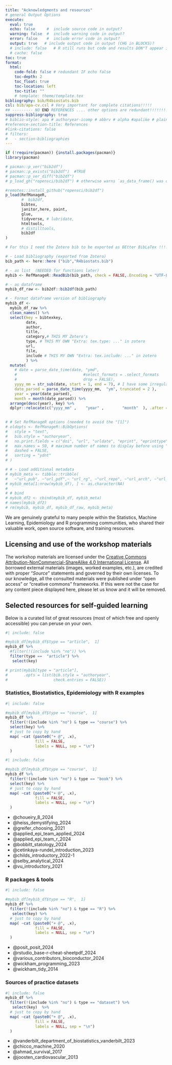```yaml
---
title: "Acknowledgments and resources"
# general Output Options
execute:     
  eval: true
  echo: false     #  include source code in output?
  warning: false  #  include warning code in output?
  error: false    #  include error code in output?
  output: true   # include output code in output (CHG in BLOCKS)?
  # include: false   # R still runs but code and results DON"T appear in output  
  # cache: false
toc: true
format:
  html:
    code-fold: false # redundant IF echo false 
    toc-depth: 2
    toc_float: true
    toc-location: left
    toc-title: ""
    # template: theme/template.tex  
bibliography: bib/R4biostats.bib
csl: bib/apa-cv.csl # Very important for complete citations!!!!! 
## --------- NO END REFERENCES .... other options are redundant!!!!!!!!!!!!!!!!!!!!!!!!!!!!!!
suppress-bibliography: true
# biblio-style: apa # authoryear-icomp # abbrv # alpha #apalike # plain # unsrt #siam
#reference-section-title: References
#link-citations: false
# filters:
#   - section-bibliographies
---
```


<!-- ::: {.callout-caution collapse="false"} -->
<!-- Website construction in progress... -->
<!-- ::: -->

```r
if (!require(pacman)) {install.packages(pacman)} 
library(pacman)

# pacman::p_ver("bib2df")
# pacman::p_exists("bib2df")  #TRUE
# pacman::p_ver_diff("bib2df")
# p_load_gh("ropensci/bib2df") # otherwise warns `as_data_frame() was deprecated in tibble 2.0.0.`

#remotes::install_github("ropensci/bib2df")
p_load(RefManageR,
       #  bib2df,
       bibtex,
       janitor,here, paint,
       glue,
       tidyverse, # lubridate,
       htmltools,
       # distilltools,
       bib2df
)

```

```r
# For this I need the Zotero bib to be exported as BEtter BibLaTex !!!!!!!!!!!!!

# - Load bibliography (exported from Zotero)
bib_path <- here::here ("bib","R4biostats.bib")

# - as list  (NEEDED for functions later)
mybib <- RefManageR::ReadBib(bib_path, check = FALSE,.Encoding = "UTF-8" )  #bibtex::do_read_bib(file = bib_path, encoding = "unknown", srcfile)

# - as dataframe
mybib_df_raw <- bib2df::bib2df(bib_path)  

# - Format dataframe version of bibliography
mybib_df <-
  mybib_df_raw %>%
  clean_names() %>%
  select(key = bibtexkey, 
         date, 
         author, 
         title, 
         category,# THIS MY Zotero's 
         type, # THIS MY OWN "Extra: tex.type: ..." in zotero 
         url, 
         file, 
         include # THIS MY OWN "Extra: tex.include: ..." in zotero 
         ) %>%
  mutate(
    # date = parse_date_time(date, "ymd",
    # 							  #select_formats = .select_formats
    # 							  drop = FALSE),
    yyyy_mm = str_sub(date, start = 1, end = 7), # I have some irregularities in format  
    date_parsed = parse_date_time(yyyy_mm,  "ym", truncated = 2 ),
    year = year(date_parsed), 
    month = month(date_parsed)) %>%
  arrange(desc(year), key) %>% 
  dplyr::relocate(c("yyyy_mm" ,    "year" ,        "month"  ), .after =date)

   
# # Set RefManageR options (needed to avoid the "[1]")
# oldopts <- RefManageR::BibOptions(
# 	style = "text",
# 	bib.style = "authoryear", 
# 	no.print.fields = c("doi", "url", "urldate", "eprint", "eprinttype"),
# 	max.names = 50, # maximum number of names to display before using “et al.”
# 	dashed = FALSE, 
# 	sorting = "ydnt"
# )

# # - Load additional metadata
# mybib_meta <- tibble::tribble( 
# 	~"url_pub", ~"url_pdf",~ "url_rg", ~"url_repo", ~"url_arch", ~"url_osf", ~"url_other", ~"url_blog" ) 
# mybib_meta[1:nrow(mybib_df), ] <- as.character(NA)
# 
# # bind 
# mybib_df2 <- cbind(mybib_df, mybib_meta)
# names(mybib_df2)
# rm(mybib, mybib_df, mybib_df_raw, mybib_meta)
```

 
<!-- ## Acknowledgements -->
<!-- something along the lines of [MADA course](https://andreashandel.github.io/MADAcourse/)    -->
<!--  https://www.laleggepertutti.it/492987_fair-use-esiste-in-italia -->

We are genuinely grateful to many people within the Statistics, Machine Learning, Epidemiology and R programming communities, who shared their valuable work, open source software, and training resources. <!-- Special thanks to [Luisa M. Mimmi]({{< var websites.lulas_site >}}) (my sister!) who revised the workshop content and built this dedicated website.  -->

<!-- The following individuals have contributed to improving the course: Ian Bachli (@idbachli), Megan Beaudry (@MeganSarah), Zane Billings (@wzbillings),   -->

<!-- I would love to hear your feedback, questions, or suggestions about the workshop:  <p> <a id="mail-link" href="mailto:lmm76@georgetown.edu"  class="btn btn-info"> <i class="fa fa-envelope"></i> &nbsp;&nbsp;contact us</a></p> -->

## Licensing and use of the workshop materials

The workshop materials are licensed under the [Creative Commons Attribution-NonCommercial-ShareAlike 4.0 International License](https://creativecommons.org/licenses/by-nc-sa/4.0/). All borrowed external materials (images, worked examples, etc.), are credited with proper "*Source*" statements and governed by their own licenses. To our knowledge, all the consulted materials were published under "open access" or "creative commons" frameworks. If this were not the case for any content piece displayed here, please let us know and it will be removed.

 
<!-- ## Materials -->

<!-- This source code and license for all of the materials on this website can be found on a dedicated Github repo [{{< fa brands github >}}](https://github.com/Lulliter/R4biostats). -->

<!-- ## License -->

<!-- The work presented in this website is licensed under a {{< fa brands creative-commons >}} {{< fa brands creative-commons-by >}} {{< fa brands creative-commons-nc >}} {{< fa brands creative-commons-sa >}} [Creative Commons Attribution-NonCommercial-ShareAlike 4.0 International License](https://creativecommons.org/licenses/by-nc-sa/4.0/), except for the borrowed and mentioned with proper *"Source:"* statements. -->


## Selected resources for self-guided learning

Below is a curated list of great resources (most of which free and openly accessible) you can peruse on your own. 


<!-- ### Journal Articles -->

```r
#| include: false

#mybib_df[mybib_df$type == "article",  1] 
mybib_df %>% 
  #filter(!(include %in% "no")) %>% 
  filter(type ==  "article") %>% 
   select(key)

# print(mybib[type = "article"], 
#       .opts = list(bib.style = "authoryear", 
#                    check.entries = FALSE))

```

 <!-- + @mayne_role_1957     -->

### Statistics, Biostatistics, Epidemiology with R examples

```r
#| include: false

#mybib_df[mybib_df$type == "course",  1] 
mybib_df %>% 
  filter(!(include %in% "no") & type == "course") %>% 
  select(key) %>% 
  # just to copy by hand
  map( ~cat (paste0("+ @", .x),
             fill = FALSE, 
             labels = NULL, sep = "\n")
  )
```

```r
#| include: false

#mybib_df[mybib_df$type == "course",  1] 
mybib_df %>% 
  filter(!(include %in% "no") & type == "book") %>% 
  select(key) %>% 
  # just to copy by hand
  map( ~cat (paste0("+ @", .x),
             fill = FALSE, 
             labels = NULL, sep = "\n")
  )
```

<!-- + @arel-bundock_vincent_2024 -->
<!-- + @berrino_covid-19_2024     -->
+ @choueiry_8_2024  
+ @heiss_demystifying_2024  
<!-- + @kozyrkov_machine_2024     -->
<!-- + @kozyrkov_statistics_2024  -->
<!-- + @patil_roles_2024          -->
<!-- + @bellavite_immune_2023     -->
+ @greifer_choosing_2021
<!-- + @kruschke_bayesian_2018    -->
<!-- + @shmueli_explain_2010      -->
<!-- + @mayne_role_1957           -->
<!-- + @baker_how_nodate    -->
+ @applied_epi_team_applied_2024
+ @applied_epi_team_r_2024
+ @bobbitt_statology_2024
+ @cetinkaya-rundel_introduction_2023
+ @childs_introductory_2022-1
+ @selby_analytical_2024                                   
+ @vu_introductory_2021

### R packages & tools

```r
#| include: false

#mybib_df[mybib_df$type == "R",  1] 
mybib_df %>% 
  filter(!(include %in% "no") & type == "R") %>% 
   select(key) %>% 
  # just to copy by hand
  map( ~cat (paste0("+ @", .x),
             fill = FALSE, 
             labels = NULL, sep = "\n")
  )
``` 

+ @posit_posit_2024
+ @rstudio_base-r-cheat-sheetpdf_2024
+ @various_contributors_bioconductor_2024
+ @wickham_programming_2023
+ @wickham_tidy_2014


### Sources of practice datasets

```r
#| include: false
mybib_df %>% 
  filter(!(include %in% "no") & type == "dataset") %>% 
   select(key)  %>% 
  # just to copy by hand
  map( ~cat (paste0("+ @", .x),
             fill = FALSE, 
             labels = NULL, sep = "\n")
  )
```

+ @vanderbilt_department_of_biostatistics_vanderbilt_2023
+ @chicco_machine_2020
+ @ahmad_survival_2017
+ @joosten_cardiovascular_2013
<!-- <!-- For HTML output -->  
<!-- ::: {.content-hidden when-format="html"} -->
<!-- ## References -->
<!-- ::: -->

